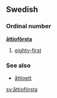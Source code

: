 ==Swedish==
===Ordinal number===
'''[[åttio]][[första]]'''

#[[eighty-first]]

===See also===
*[[åttioett]]

[[sv:åttioförsta]]